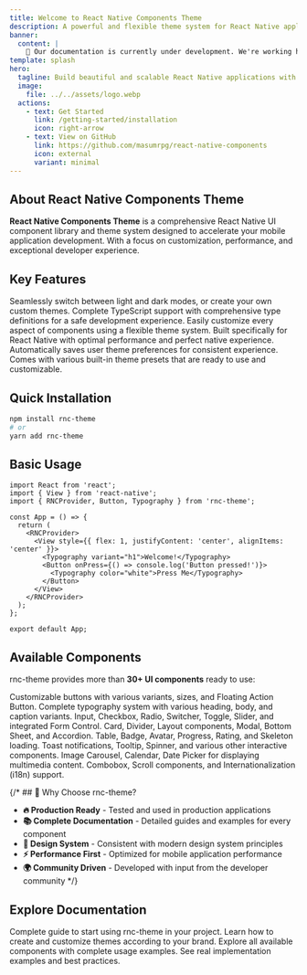 ```yaml
---
title: Welcome to React Native Components Theme
description: A powerful and flexible theme system for React Native applications with complete TypeScript support.
banner:
  content: |
    🚧 Our documentation is currently under development. We're working hard to bring you comprehensive guides and examples. Stay tuned for updates! Thank you for your patience.
template: splash
hero:
  tagline: Build beautiful and scalable React Native applications with rnc-theme - a powerful theme system with complete TypeScript support.
  image:
    file: ../../assets/logo.webp
  actions:
    - text: Get Started
      link: /getting-started/installation
      icon: right-arrow
    - text: View on GitHub
      link: https://github.com/masumrpg/react-native-components
      icon: external
      variant: minimal
---
```



## About React Native Components Theme

**React Native Components Theme** is a comprehensive React Native UI component library and theme system designed to accelerate your mobile application development. With a focus on customization, performance, and exceptional developer experience.

## Key Features

<CardGrid stagger>
	<Card title="Dynamic Theme Switching" icon="seti:image">
		Seamlessly switch between light and dark modes, or create your own custom themes.
	</Card>
	<Card title="Type-Safe" icon="approve-check">
		Complete TypeScript support with comprehensive type definitions for a safe development experience.
	</Card>
	<Card title="Highly Customizable" icon="setting">
		Easily customize every aspect of components using a flexible theme system.
	</Card>
	<Card title="React Native Optimized" icon="rocket">
		Built specifically for React Native with optimal performance and perfect native experience.
	</Card>
	<Card title="Persistent Storage" icon="document">
		Automatically saves user theme preferences for consistent experience.
	</Card>
	<Card title="Multiple Presets" icon="star">
		Comes with various built-in theme presets that are ready to use and customizable.
	</Card>
</CardGrid>

## Quick Installation

```bash
npm install rnc-theme
# or
yarn add rnc-theme
```

## Basic Usage

```tsx
import React from 'react';
import { View } from 'react-native';
import { RNCProvider, Button, Typography } from 'rnc-theme';

const App = () => {
  return (
    <RNCProvider>
      <View style={{ flex: 1, justifyContent: 'center', alignItems: 'center' }}>
        <Typography variant="h1">Welcome!</Typography>
        <Button onPress={() => console.log('Button pressed!')}>
          <Typography color="white">Press Me</Typography>
        </Button>
      </View>
    </RNCProvider>
  );
};

export default App;
```

## Available Components

rnc-theme provides more than **30+ UI components** ready to use:

<CardGrid stagger>
	<Card title="Button & FAB" icon="approve-check">
		Customizable buttons with various variants, sizes, and Floating Action Button.
	</Card>
	<Card title="Typography" icon="document">
		Complete typography system with various heading, body, and caption variants.
	</Card>
	<Card title="Form Controls" icon="list-format">
		Input, Checkbox, Radio, Switcher, Toggle, Slider, and integrated Form Control.
	</Card>
	<Card title="Layout & Navigation" icon="puzzle">
		Card, Divider, Layout components, Modal, Bottom Sheet, and Accordion.
	</Card>
	<Card title="Data Display" icon="information">
		Table, Badge, Avatar, Progress, Rating, and Skeleton loading.
	</Card>
	<Card title="Feedback & Interaction" icon="warning">
		Toast notifications, Tooltip, Spinner, and various other interactive components.
	</Card>
	<Card title="Media & Content" icon="seti:image">
		Image Carousel, Calendar, Date Picker for displaying multimedia content.
	</Card>
	<Card title="Advanced Features" icon="rocket">
		Combobox, Scroll components, and Internationalization (i18n) support.
	</Card>
</CardGrid>

{/* ## 🎯 Why Choose rnc-theme?

- **🔥 Production Ready** - Tested and used in production applications
- **📚 Complete Documentation** - Detailed guides and examples for every component
- **🎨 Design System** - Consistent with modern design system principles
- **⚡ Performance First** - Optimized for mobile application performance
- **🌍 Community Driven** - Developed with input from the developer community */}

## Explore Documentation

<CardGrid>
	<Card title="Getting Started" icon="rocket">
		Complete guide to start using rnc-theme in your project.
	</Card>
	<Card title="Theming Guide" icon="seti:react">
		Learn how to create and customize themes according to your brand.
	</Card>
	<Card title="Components" icon="puzzle">
		Explore all available components with complete usage examples.
	</Card>
	<Card title="Examples" icon="open-book">
		See real implementation examples and best practices.
	</Card>
</CardGrid>